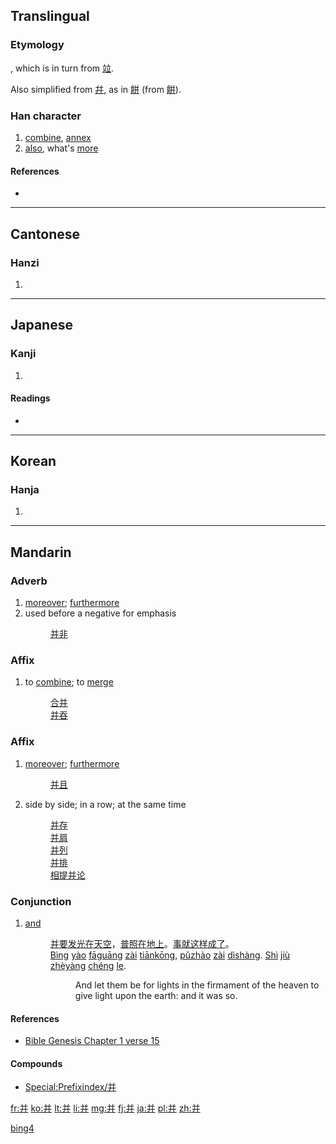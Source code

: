 {{also|幷|並|併|开}}
==Translingual==
{{Hani-forms|并|[[並]]}}

===Etymology===
{{Han simp|並}}, which is in turn from [[竝]].

Also simplified from [[幷]], as in [[餅]] (from [[餠]]).

===Han character===
{{Han char|rn=51|rad=干|as=05|sn=8|four=8044<sub>1</sub>|canj=廿廿 (TT), X廿廿 (XTT)}}

# [[combine]], [[annex]]
# [[also]], what's [[more]]

====References====
* {{Han ref|kx=0340.031|dkj=09170|dj=0649.020|hdz=10242.060|uh=5E76|ud=24182|bh=A67D|bd=42621}}

----

==Cantonese==

===Hanzi===
{{yue-hanzi|jyut=|y=bing1, bing3}}

# {{defn|lang=yue|sort=干05}}

----

==Japanese==

===Kanji===
{{ja-kanji|grade=|rs=干05}}

# {{defn|lang=ja|sort=干05}}

====Readings====
* {{ja-readings|goon=[[ひょう]] (hyō), from [[ひゃう]]|kanon=[[へい]] (hei)|kun=[[あわせる]] (awaseru), [[ならぶ]] (narabu)}}

----

==Korean==

===Hanja===
{{ko-hanja|hangeul=경|rv=yeong|mr=yŏng}}

# {{defn|lang=ko|sort=干05}}

----

==Mandarin==
{{Hani-forms|[[并]]|[[並]]}}

===Adverb===
{{cmn-adv|s|pin=bìng|pint=bing4|tra=並|sim=并|rs=干05}}

# [[moreover]]; [[furthermore]]
# used before a negative for emphasis
#: [[并非]]

===Affix===
{{head|cmn|morpheme|simplified||Pinyin|bìng|traditional|併}}

# to [[combine]]; to [[merge]]
#: [[合并]]
#: [[并吞]]

===Affix===
{{head|cmn|morpheme|simplified||Pinyin|bìng|traditional|並}}

# [[moreover]]; [[furthermore]]
#: [[并且]]
# side by side; in a row; at the same time
#: [[并存]]
#: [[并肩]]
#: [[并列]]
#: [[并排]]
#: [[相提并论]]

===Conjunction===
{{cmn-conj|s|pin=bìng|pint=bing4}}

# [[and]]
#: [[并]][[要]][[发光]][[在]][[天空]]，[[普照]][[在]][[地上]]。[[事]][[就]][[这样]][[成]][[了]]。
#: [[bìng|Bìng]] [[yào]] [[fāguāng]] [[zài]] [[tiānkōng]], [[pǔzhào]] [[zài]] [[dìshàng]]. [[shì|Shì]] [[jiù]] [[zhèyàng]] [[chéng]] [[le]].
#:: And let them be for lights in the firmament of the heaven to give light upon the earth: and it was so.

====References====
* [http://wordproject.org/multi/bi_en_cn_py.htm Bible Genesis Chapter 1 verse 15]

====Compounds====
* [[Special:Prefixindex/并]]

[[Category:cmn:Elementary Mandarin in simplified script|bing4]]

[[fr:并]]
[[ko:并]]
[[lt:并]]
[[li:并]]
[[mg:并]]
[[fj:并]]
[[ja:并]]
[[pl:并]]
[[zh:并]]